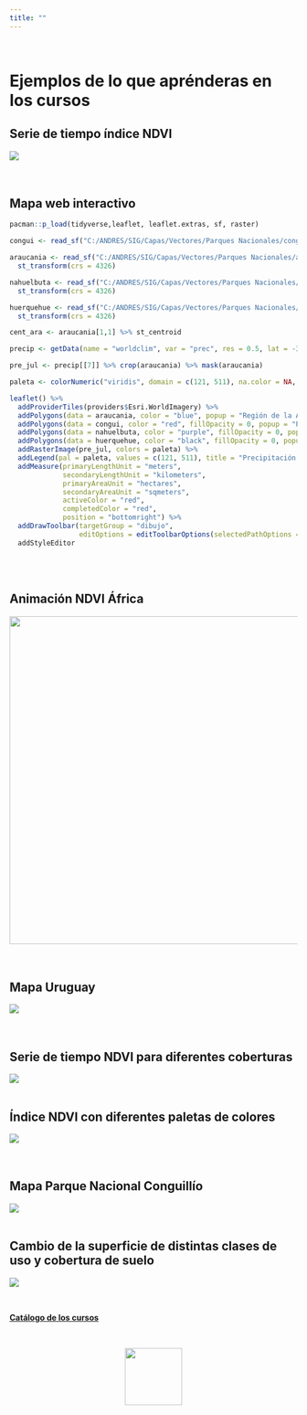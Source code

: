 ```yaml
---
title: ""
---
```


\

# **Ejemplos de lo que aprénderas en los cursos**

## **Serie de tiempo índice NDVI**

![](images/mapita-01.png)\
\
\

## **Mapa web interactivo**

```r
pacman::p_load(tidyverse,leaflet, leaflet.extras, sf, raster)

congui <- read_sf("C:/ANDRES/SIG/Capas/Vectores/Parques Nacionales/conguillio/conguillio.shp")

araucania <- read_sf("C:/ANDRES/SIG/Capas/Vectores/Parques Nacionales/araucania/araucania.shp") %>% 
  st_transform(crs = 4326)

nahuelbuta <- read_sf("C:/ANDRES/SIG/Capas/Vectores/Parques Nacionales/nahuelbuta/nahuelbuta.shp") %>% 
  st_transform(crs = 4326)

huerquehue <- read_sf("C:/ANDRES/SIG/Capas/Vectores/Parques Nacionales/huerquehue/huerquehue.shp") %>% 
  st_transform(crs = 4326)

cent_ara <- araucania[1,1] %>% st_centroid

precip <- getData(name = "worldclim", var = "prec", res = 0.5, lat = -38.64932, lon = -72.27468)

pre_jul <- precip[[7]] %>% crop(araucania) %>% mask(araucania)

paleta <- colorNumeric("viridis", domain = c(121, 511), na.color = NA, reverse = T)

leaflet() %>% 
  addProviderTiles(providers$Esri.WorldImagery) %>% 
  addPolygons(data = araucania, color = "blue", popup = "Región de la Araucanía") %>% 
  addPolygons(data = congui, color = "red", fillOpacity = 0, popup = "Parque Conguillío") %>% 
  addPolygons(data = nahuelbuta, color = "purple", fillOpacity = 0, popup = "Parque Nahuelbuta") %>% 
  addPolygons(data = huerquehue, color = "black", fillOpacity = 0, popup = "Parque Huerquehue") %>% 
  addRasterImage(pre_jul, colors = paleta) %>% 
  addLegend(pal = paleta, values = c(121, 511), title = "Precipitación (mm)", opacity = 1) %>% 
  addMeasure(primaryLengthUnit = "meters",
             secondaryLengthUnit = "kilometers",
             primaryAreaUnit = "hectares",
             secondaryAreaUnit = "sqmeters",
             activeColor = "red",
             completedColor = "red",
             position = "bottomright") %>% 
  addDrawToolbar(targetGroup = "dibujo",
                 editOptions = editToolbarOptions(selectedPathOptions = selectedPathOptions())) %>%
  addStyleEditor

```
\
\

## **Animación NDVI África**

![](images/modis-ndvi-time-series-animation.gif){width="574"}\
\
\

## **Mapa Uruguay**

![](images/mapa_uruguay.png)\
\
\

## **Serie de tiempo NDVI para diferentes coberturas**

![](images/NDVI_ts.png)
\
\

## **Índice NDVI con diferentes paletas de colores**

![](images/map_colors.png)\
\
\

## **Mapa Parque Nacional Conguillío**

![](images/mapa_final.png)
\
\

## **Cambio de la superficie de distintas clases de uso y cobertura de suelo**

![](images/plot_lulc.png)

\

[**Catálogo de los cursos**](https://geostyle.github.io/cursos.html)

\

<center>
![](images/logo_final.png){width="100"}
</center>